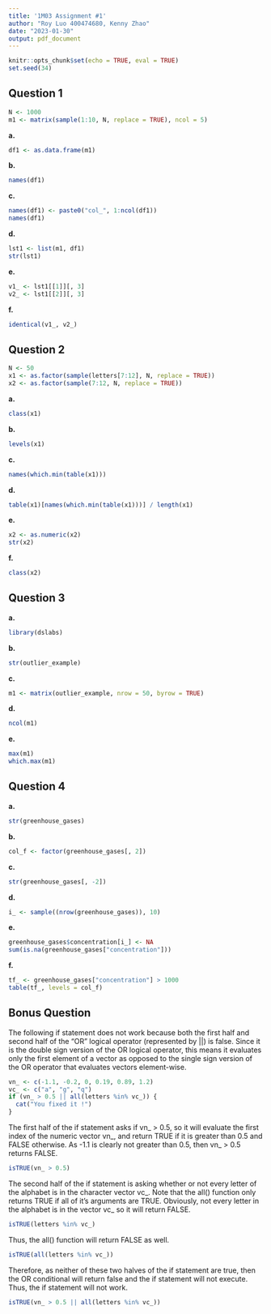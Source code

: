 ```yaml
---
title: '1M03 Assignment #1'
author: "Roy Luo 400474680, Kenny Zhao"
date: "2023-01-30"
output: pdf_document
---
```

```r
knitr::opts_chunk$set(echo = TRUE, eval = TRUE)
set.seed(34)
```
## Question 1
```r
N <- 1000
m1 <- matrix(sample(1:10, N, replace = TRUE), ncol = 5)
```
**a.**
```r
df1 <- as.data.frame(m1)
```
**b.**
```r
names(df1)
```
**c.**
```r
names(df1) <- paste0("col_", 1:ncol(df1))
names(df1)
```
**d.**
```r
lst1 <- list(m1, df1)
str(lst1)
```
**e.**
```r
v1_ <- lst1[[1]][, 3]
v2_ <- lst1[[2]][, 3]
```
**f.**
```r
identical(v1_, v2_)
```
\newpage
## Question 2
```r
N <- 50
x1 <- as.factor(sample(letters[7:12], N, replace = TRUE))
x2 <- as.factor(sample(7:12, N, replace = TRUE))
```
**a.**
```r
class(x1)
```
**b.**
```r
levels(x1)
```
**c.**
```r
names(which.min(table(x1)))
```
**d.**
```r
table(x1)[names(which.min(table(x1)))] / length(x1)
```
**e.**
```r
x2 <- as.numeric(x2)
str(x2)
```
**f.**
```r
class(x2)
```
\newpage
## Question 3
**a.**
```r
library(dslabs)
```
**b.**
```r
str(outlier_example)
```
**c.**
```r
m1 <- matrix(outlier_example, nrow = 50, byrow = TRUE)
```
**d.**
```r
ncol(m1)
```
**e.**
```r
max(m1)
which.max(m1)
```
\newpage
## Question 4
**a.**
```r
str(greenhouse_gases)
```
**b.**
```r
col_f <- factor(greenhouse_gases[, 2])
```
**c.**
```r
str(greenhouse_gases[, -2])
```
**d.**
```r
i_ <- sample((nrow(greenhouse_gases)), 10)
```
**e.**
```r
greenhouse_gases$concentration[i_] <- NA
sum(is.na(greenhouse_gases["concentration"]))
```
**f.**
```r
tf_ <- greenhouse_gases["concentration"] > 1000
table(tf_, levels = col_f)
```
\newpage
## Bonus Question

The following if statement does not work because both the first half and second half of the "OR" logical operator (represented by ||) is false. Since it is the double sign version of the OR logical operator, this means it evaluates only the first element of a vector as opposed to the single sign version of the OR operator that evaluates vectors element-wise. 
```r
vn_ <- c(-1.1, -0.2, 0, 0.19, 0.89, 1.2)
vc_ <- c("a", "g", "q")
if (vn_ > 0.5 || all(letters %in% vc_)) {
  cat("You fixed it !")
}
```
The first half of the if statement asks if vn_ > 0.5, so it will evaluate the first index of the numeric vector vn_, and return TRUE if it is greater than 0.5 and FALSE otherwise. As -1.1 is clearly not greater than 0.5, then vn_ > 0.5 returns FALSE. 
```r
isTRUE(vn_ > 0.5)
```
The second half of the if statement is asking whether or not every letter of the alphabet is in the character vector vc_. Note that the all() function only returns TRUE if all of it's arguments are TRUE. Obviously, not every letter in the alphabet is in the vector vc_ so it will return FALSE.
```r
isTRUE(letters %in% vc_)
```
Thus, the all() function will return FALSE as well. 
```r
isTRUE(all(letters %in% vc_))
```
Therefore, as neither of these two halves of the if statement are true, then the OR conditional will return false and the if statement will not execute. Thus, the if statement will not work.
```r
isTRUE(vn_ > 0.5 || all(letters %in% vc_))
```
